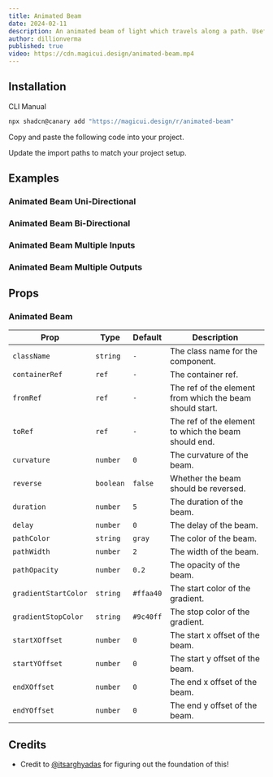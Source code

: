 ```yaml
---
title: Animated Beam
date: 2024-02-11
description: An animated beam of light which travels along a path. Useful for showcasing the "integration" features of a website.
author: dillionverma
published: true
video: https://cdn.magicui.design/animated-beam.mp4
---
```


<ComponentPreview name="animated-beam-demo" />

## Installation

<Tabs defaultValue="cli">

<TabsList>
  <TabsTrigger value="cli">CLI</TabsTrigger>
  <TabsTrigger value="manual">Manual</TabsTrigger>
</TabsList>
<TabsContent value="cli">

```bash
npx shadcn@canary add "https://magicui.design/r/animated-beam"
```

</TabsContent>

<TabsContent value="manual">

<Steps>

<Step>Copy and paste the following code into your project.</Step>

<ComponentSource name="animated-beam" />

<Step>Update the import paths to match your project setup.</Step>

</Steps>

</TabsContent>

</Tabs>

## Examples

### Animated Beam Uni-Directional

<ComponentPreview name="animated-beam-unidirectional" />

### Animated Beam Bi-Directional

<ComponentPreview name="animated-beam-bidirectional" />

### Animated Beam Multiple Inputs

<ComponentPreview name="animated-beam-multiple-inputs" />

### Animated Beam Multiple Outputs

<ComponentPreview name="animated-beam-multiple-outputs" />

## Props

### Animated Beam

| Prop                 | Type      | Default   | Description                                              |
| -------------------- | --------- | --------- | -------------------------------------------------------- |
| `className`          | `string`  | `-`       | The class name for the component.                        |
| `containerRef`       | `ref`     | `-`       | The container ref.                                       |
| `fromRef`            | `ref`     | `-`       | The ref of the element from which the beam should start. |
| `toRef`              | `ref`     | `-`       | The ref of the element to which the beam should end.     |
| `curvature`          | `number`  | `0`       | The curvature of the beam.                               |
| `reverse`            | `boolean` | `false`   | Whether the beam should be reversed.                     |
| `duration`           | `number`  | `5`       | The duration of the beam.                                |
| `delay`              | `number`  | `0`       | The delay of the beam.                                   |
| `pathColor`          | `string`  | `gray`    | The color of the beam.                                   |
| `pathWidth`          | `number`  | `2`       | The width of the beam.                                   |
| `pathOpacity`        | `number`  | `0.2`     | The opacity of the beam.                                 |
| `gradientStartColor` | `string`  | `#ffaa40` | The start color of the gradient.                         |
| `gradientStopColor`  | `string`  | `#9c40ff` | The stop color of the gradient.                          |
| `startXOffset`       | `number`  | `0`       | The start x offset of the beam.                          |
| `startYOffset`       | `number`  | `0`       | The start y offset of the beam.                          |
| `endXOffset`         | `number`  | `0`       | The end x offset of the beam.                            |
| `endYOffset`         | `number`  | `0`       | The end y offset of the beam.                            |

## Credits

- Credit to [@itsarghyadas](https://twitter.com/itsarghyadas) for figuring out the foundation of this!
